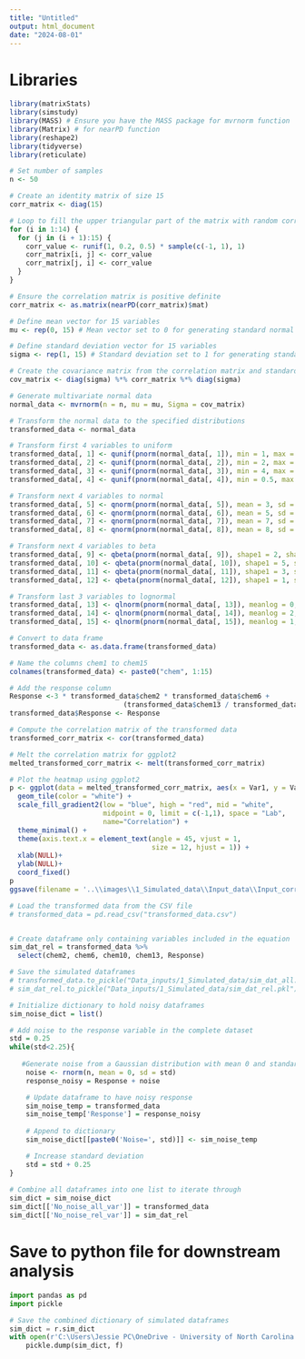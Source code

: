 ```yaml
---
title: "Untitled"
output: html_document
date: "2024-08-01"
---
```


# Libraries
```r
library(matrixStats)
library(simstudy)
library(MASS) # Ensure you have the MASS package for mvrnorm function
library(Matrix) # for nearPD function
library(reshape2)
library(tidyverse)
library(reticulate)
```

```r
# Set number of samples
n <- 50

# Create an identity matrix of size 15
corr_matrix <- diag(15)

# Loop to fill the upper triangular part of the matrix with random correlations
for (i in 1:14) {
  for (j in (i + 1):15) {
    corr_value <- runif(1, 0.2, 0.5) * sample(c(-1, 1), 1)
    corr_matrix[i, j] <- corr_value
    corr_matrix[j, i] <- corr_value
  }
}

# Ensure the correlation matrix is positive definite
corr_matrix <- as.matrix(nearPD(corr_matrix)$mat)

# Define mean vector for 15 variables
mu <- rep(0, 15) # Mean vector set to 0 for generating standard normal data

# Define standard deviation vector for 15 variables
sigma <- rep(1, 15) # Standard deviation set to 1 for generating standard normal data

# Create the covariance matrix from the correlation matrix and standard deviations
cov_matrix <- diag(sigma) %*% corr_matrix %*% diag(sigma)

# Generate multivariate normal data
normal_data <- mvrnorm(n = n, mu = mu, Sigma = cov_matrix)

# Transform the normal data to the specified distributions
transformed_data <- normal_data

# Transform first 4 variables to uniform
transformed_data[, 1] <- qunif(pnorm(normal_data[, 1]), min = 1, max = 10)
transformed_data[, 2] <- qunif(pnorm(normal_data[, 2]), min = 2, max = 5)
transformed_data[, 3] <- qunif(pnorm(normal_data[, 3]), min = 4, max = 12)
transformed_data[, 4] <- qunif(pnorm(normal_data[, 4]), min = 0.5, max = 8)

# Transform next 4 variables to normal
transformed_data[, 5] <- qnorm(pnorm(normal_data[, 5]), mean = 3, sd = 1)
transformed_data[, 6] <- qnorm(pnorm(normal_data[, 6]), mean = 5, sd = 1.5)
transformed_data[, 7] <- qnorm(pnorm(normal_data[, 7]), mean = 7, sd = 2)
transformed_data[, 8] <- qnorm(pnorm(normal_data[, 8]), mean = 8, sd = 2)

# Transform next 4 variables to beta
transformed_data[, 9] <- qbeta(pnorm(normal_data[, 9]), shape1 = 2, shape2 = 5)
transformed_data[, 10] <- qbeta(pnorm(normal_data[, 10]), shape1 = 5, shape2 = 1)
transformed_data[, 11] <- qbeta(pnorm(normal_data[, 11]), shape1 = 3, shape2 = 6)
transformed_data[, 12] <- qbeta(pnorm(normal_data[, 12]), shape1 = 1, shape2 = 2)

# Transform last 3 variables to lognormal
transformed_data[, 13] <- qlnorm(pnorm(normal_data[, 13]), meanlog = 0, sdlog = 1)
transformed_data[, 14] <- qlnorm(pnorm(normal_data[, 14]), meanlog = 2, sdlog = 1)
transformed_data[, 15] <- qlnorm(pnorm(normal_data[, 15]), meanlog = 1, sdlog = 0.5)

# Convert to data frame
transformed_data <- as.data.frame(transformed_data)

# Name the columns chem1 to chem15
colnames(transformed_data) <- paste0("chem", 1:15)

# Add the response column
Response <-3 * transformed_data$chem2 * transformed_data$chem6 + 
                            (transformed_data$chem13 / transformed_data$chem10)
transformed_data$Response <- Response

# Compute the correlation matrix of the transformed data
transformed_corr_matrix <- cor(transformed_data)

# Melt the correlation matrix for ggplot2
melted_transformed_corr_matrix <- melt(transformed_corr_matrix)

# Plot the heatmap using ggplot2
p <- ggplot(data = melted_transformed_corr_matrix, aes(x = Var1, y = Var2, fill = value)) +
  geom_tile(color = "white") +
  scale_fill_gradient2(low = "blue", high = "red", mid = "white", 
                       midpoint = 0, limit = c(-1,1), space = "Lab", 
                       name="Correlation") +
  theme_minimal() + 
  theme(axis.text.x = element_text(angle = 45, vjust = 1, 
                                   size = 12, hjust = 1)) +
  xlab(NULL)+
  ylab(NULL)+
  coord_fixed()
p
ggsave(filename = '..\\images\\1_Simulated_data\\Input_data\\Input_correlations.png', p)

# Load the transformed data from the CSV file
# transformed_data = pd.read_csv("transformed_data.csv")


# Create dataframe only containing variables included in the equation
sim_dat_rel = transformed_data %>%
  select(chem2, chem6, chem10, chem13, Response)

# Save the simulated dataframes
# transformed_data.to_pickle("Data_inputs/1_Simulated_data/sim_dat_all.pkl")
# sim_dat_rel.to_pickle("Data_inputs/1_Simulated_data/sim_dat_rel.pkl")

# Initialize dictionary to hold noisy dataframes
sim_noise_dict = list()

# Add noise to the response variable in the complete dataset
std = 0.25
while(std<2.25){
  
   #Generate noise from a Gaussian distribution with mean 0 and standard deviation i+1
    noise <- rnorm(n, mean = 0, sd = std)
    response_noisy = Response + noise

    # Update dataframe to have noisy response
    sim_noise_temp = transformed_data
    sim_noise_temp['Response'] = response_noisy
    
    # Append to dictionary
    sim_noise_dict[[paste0('Noise=', std)]] <- sim_noise_temp

    # Increase standard deviation 
    std = std + 0.25
}
    
# Combine all dataframes into one list to iterate through
sim_dict = sim_noise_dict
sim_dict[['No_noise_all_var']] = transformed_data
sim_dict[['No_noise_rel_var']] = sim_dat_rel
```

# Save to python file for downstream analysis
```python
import pandas as pd
import pickle

# Save the combined dictionary of simulated dataframes
sim_dict = r.sim_dict
with open(r'C:\Users\Jessie PC\OneDrive - University of North Carolina at Chapel Hill\Symbolic_regression_github\NIH_Cloud_NOSI\Data_inputs\1_Simulated_data\sim_dict.pkl', 'wb') as f:
    pickle.dump(sim_dict, f)

```


